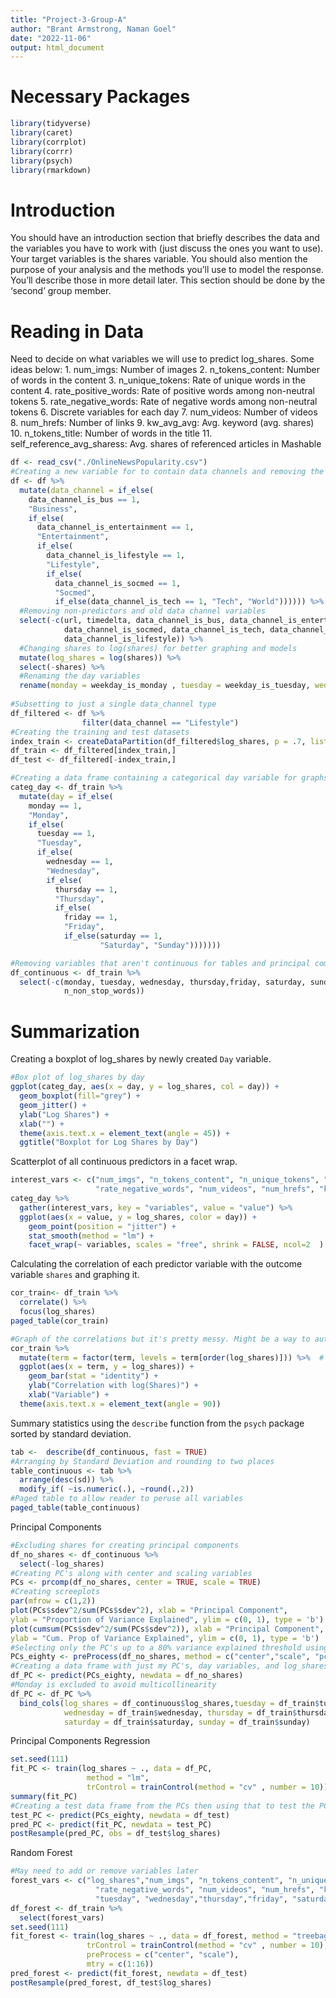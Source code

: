 ```yaml
---
title: "Project-3-Group-A"
author: "Brant Armstrong, Naman Goel"
date: "2022-11-06"
output: html_document
---
```

# Necessary Packages
```r
library(tidyverse)
library(caret)
library(corrplot)
library(corrr)
library(psych)
library(rmarkdown)
```
# Introduction

You should have an introduction section that briefly describes the data and the variables you have to work
with (just discuss the ones you want to use). Your target variables is the shares variable.
You should also mention the purpose of your analysis and the methods you’ll use to model the response.
You’ll describe those in more detail later.
This section should be done by the ‘second’ group member.

# Reading in Data
Need to decide on what variables we will use to predict log_shares. Some ideas below:
1. num_imgs: Number of images
2. n_tokens_content: Number of words in the content
3. n_unique_tokens: Rate of unique words in the content
4. rate_positive_words: Rate of positive words among non-neutral tokens
5. rate_negative_words: Rate of negative words among non-neutral tokens
6. Discrete variables for each day
7. num_videos: Number of videos
8. num_hrefs: Number of links
9. kw_avg_avg: Avg. keyword (avg. shares)
10. n_tokens_title: Number of words in the title
11. self_reference_avg_sharess: Avg. shares of referenced articles in Mashable

```r
df <- read_csv("./OnlineNewsPopularity.csv")
#Creating a new variable for to contain data channels and removing the old one.
df <- df %>%
  mutate(data_channel = if_else(
    data_channel_is_bus == 1,
    "Business",
    if_else(
      data_channel_is_entertainment == 1,
      "Entertainment",
      if_else(
        data_channel_is_lifestyle == 1,
        "Lifestyle",
        if_else(
          data_channel_is_socmed == 1,
          "Socmed",
          if_else(data_channel_is_tech == 1, "Tech", "World")))))) %>% 
  #Removing non-predictors and old data channel variables
  select(-c(url, timedelta, data_channel_is_bus, data_channel_is_entertainment,
            data_channel_is_socmed, data_channel_is_tech, data_channel_is_world,
            data_channel_is_lifestyle)) %>%
  #Changing shares to log(shares) for better graphing and models
  mutate(log_shares = log(shares)) %>%
  select(-shares) %>%
  #Renaming the day variables
  rename(monday = weekday_is_monday , tuesday = weekday_is_tuesday, wednesday = weekday_is_wednesday,          thursday = weekday_is_thursday, friday = weekday_is_friday, saturday = weekday_is_saturday,           sunday = weekday_is_sunday)
  
#Subsetting to just a single data_channel type
df_filtered <- df %>%
                filter(data_channel == "Lifestyle") 
#Creating the training and test datasets
index_train <- createDataPartition(df_filtered$log_shares, p = .7, list = FALSE )
df_train <- df_filtered[index_train,]
df_test <- df_filtered[-index_train,]

#Creating a data frame containing a categorical day variable for graphs
categ_day <- df_train %>%
  mutate(day = if_else(
    monday == 1,
    "Monday",
    if_else(
      tuesday == 1,
      "Tuesday",
      if_else(
        wednesday == 1,
        "Wednesday",
        if_else(
          thursday == 1,
          "Thursday",
          if_else(
            friday == 1,
            "Friday",
            if_else(saturday == 1,
                    "Saturday", "Sunday")))))))

#Removing variables that aren't continuous for tables and principal components
df_continuous <- df_train %>%
  select(-c(monday, tuesday, wednesday, thursday,friday, saturday, sunday, is_weekend, data_channel,
            n_non_stop_words))
```

# Summarization

Creating a boxplot of log_shares by newly created `Day` variable.
```r
#Box plot of log_shares by day
ggplot(categ_day, aes(x = day, y = log_shares, col = day)) + 
  geom_boxplot(fill="grey") + 
  geom_jitter() + 
  ylab("Log Shares") + 
  xlab("") +
  theme(axis.text.x = element_text(angle = 45)) +
  ggtitle("Boxplot for Log Shares by Day")
```

Scatterplot of all continuous predictors in a facet wrap. 
```r
interest_vars <- c("num_imgs", "n_tokens_content", "n_unique_tokens", "rate_positive_words",
                   "rate_negative_words", "num_videos", "num_hrefs", "kw_avg_avg", "n_tokens_title", "self_reference_avg_sharess")
categ_day %>%
  gather(interest_vars, key = "variables", value = "value") %>%
  ggplot(aes(x = value, y = log_shares, color = day)) +
    geom_point(position = "jitter") +
    stat_smooth(method = "lm") +
    facet_wrap(~ variables, scales = "free", shrink = FALSE, ncol=2  ) 
```

Calculating the correlation of each predictor variable with the outcome variable `shares` and graphing it.
```r
cor_train<- df_train %>%
  correlate() %>%
  focus(log_shares)
paged_table(cor_train)

#Graph of the correlations but it's pretty messy. Might be a way to automate only including the top 10 correlated variables to use later
cor_train %>% 
  mutate(term = factor(term, levels = term[order(log_shares)])) %>%  # Order by correlation strength
  ggplot(aes(x = term, y = log_shares)) +
    geom_bar(stat = "identity") +
    ylab("Correlation with log(Shares)") +
    xlab("Variable") +
  theme(axis.text.x = element_text(angle = 90)) 
```

Summary statistics using the `describe` function from the `psych` package sorted by standard deviation.
```r
tab <-  describe(df_continuous, fast = TRUE)
#Arranging by Standard Deviation and rounding to two places
table_continuous <- tab %>%
  arrange(desc(sd)) %>%
  modify_if( ~is.numeric(.), ~round(.,2))
#Paged table to allow reader to peruse all variables
paged_table(table_continuous)
```

Principal Components
```r
#Excluding shares for creating principal components
df_no_shares <- df_continuous %>%
  select(-log_shares)
#Creating PC's along with center and scaling variables
PCs <- prcomp(df_no_shares, center = TRUE, scale = TRUE)
#Creating screeplots
par(mfrow = c(1,2))
plot(PCs$sdev^2/sum(PCs$sdev^2), xlab = "Principal Component",
ylab = "Proportion of Variance Explained", ylim = c(0, 1), type = 'b')
plot(cumsum(PCs$sdev^2/sum(PCs$sdev^2)), xlab = "Principal Component",
ylab = "Cum. Prop of Variance Explained", ylim = c(0, 1), type = 'b')
#Selecting only the PC's up to a 80% variance explained threshold using caret
PCs_eighty <- preProcess(df_no_shares, method = c("center","scale", "pca"), thresh = .8)
#Creating a data frame with just my PC's, day variables, and log_shares to use later as a regression
df_PC <- predict(PCs_eighty, newdata = df_no_shares)
#Monday is excluded to avoid multicollinearity
df_PC <- df_PC %>%
  bind_cols(log_shares = df_continuous$log_shares,tuesday = df_train$tuesday, 
            wednesday = df_train$wednesday, thursday = df_train$thursday, friday = df_train$friday,
            saturday = df_train$saturday, sunday = df_train$sunday)

```

Principal Components Regression
```r
set.seed(111)
fit_PC <- train(log_shares ~ ., data = df_PC, 
                 method = "lm",
                 trControl = trainControl(method = "cv" , number = 10))
summary(fit_PC)
#Creating a test data frame from the PCs then using that to test the PC regression. RMSE reported after.
test_PC <- predict(PCs_eighty, newdata = df_test)
pred_PC <- predict(fit_PC, newdata = test_PC)
postResample(pred_PC, obs = df_test$log_shares)
```

Random Forest
```r
#May need to add or remove variables later
forest_vars <- c("log_shares","num_imgs", "n_tokens_content", "n_unique_tokens", "rate_positive_words",
                   "rate_negative_words", "num_videos", "num_hrefs", "kw_avg_avg", "n_tokens_title",
                   "tuesday", "wednesday","thursday","friday", "saturday", "sunday", "monday")
df_forest <- df_train %>%
  select(forest_vars)
set.seed(111)
fit_forest <- train(log_shares ~ ., data = df_forest, method = "treebag",
                 trControl = trainControl(method = "cv" , number = 10),
                 preProcess = c("center", "scale"),
                 mtry = c(1:16))
pred_forest <- predict(fit_forest, newdata = df_test)
postResample(pred_forest, df_test$log_shares)
```

